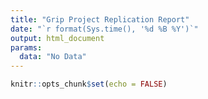 ```yaml
---
title: "Grip Project Replication Report"
date: "`r format(Sys.time(), '%d %B %Y')`"
output: html_document
params: 
  data: "No Data"
---
```



```r
knitr::opts_chunk$set(echo = FALSE)
```

